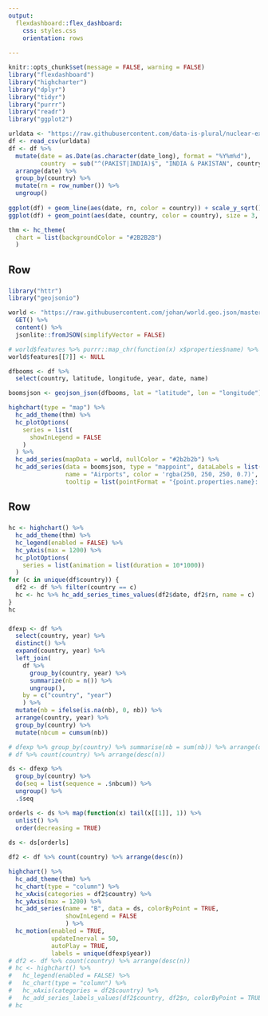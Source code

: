 ---
output: 
  flexdashboard::flex_dashboard:
    css: styles.css
    orientation: rows
  
---

```{r setup, include=FALSE}
knitr::opts_chunk$set(message = FALSE, warning = FALSE)
library("flexdashboard")
library("highcharter")
library("dplyr")
library("tidyr")
library("purrr")
library("readr")
library("ggplot2")

urldata <- "https://raw.githubusercontent.com/data-is-plural/nuclear-explosions/master/data/sipri-report-explosions.csv"
df <- read_csv(urldata)
df <- df %>% 
  mutate(date = as.Date(as.character(date_long), format = "%Y%m%d"),
         country  = sub("^(PAKIST|INDIA)$", "INDIA & PAKISTAN", country)) %>% 
  arrange(date) %>% 
  group_by(country) %>% 
  mutate(rn = row_number()) %>% 
  ungroup()
    
ggplot(df) + geom_line(aes(date, rn, color = country)) + scale_y_sqrt()
ggplot(df) + geom_point(aes(date, country, color = country), size = 3, alpha = 0.25)

thm <- hc_theme(
  chart = list(backgroundColor = "#2B2B2B")
  )
```

Row
-----------------------------------------------------------------------

###

```{r}
library("httr")
library("geojsonio")

world <- "https://raw.githubusercontent.com/johan/world.geo.json/master/countries.geo.json" %>% 
  GET() %>% 
  content() %>% 
  jsonlite::fromJSON(simplifyVector = FALSE)

# world$features %>% purrr::map_chr(function(x) x$properties$name) %>% { which(. == "Antarctica")}
world$features[[7]] <- NULL

dfbooms <- df %>% 
  select(country, latitude, longitude, year, date, name) 

boomsjson <- geojson_json(dfbooms, lat = "latitude", lon = "longitude")

highchart(type = "map") %>% 
  hc_add_theme(thm) %>% 
  hc_plotOptions(
    series = list(
      showInLegend = FALSE
    )
  ) %>% 
  hc_add_series(mapData = world, nullColor = "#2b2b2b") %>% 
  hc_add_series(data = boomsjson, type = "mappoint", dataLabels = list(enabled = FALSE),
                name = "Airports", color = 'rgba(250, 250, 250, 0.7)',
                tooltip = list(pointFormat = "{point.properties.name}: {point.properties.date}"))


```

Row
-----------------------------------------------------------------------

### 

```{r}
hc <- highchart() %>% 
  hc_add_theme(thm) %>% 
  hc_legend(enabled = FALSE) %>%
  hc_yAxis(max = 1200) %>% 
  hc_plotOptions(
    series = list(animation = list(duration = 10*1000))
  )
for (c in unique(df$country)) {
  df2 <- df %>% filter(country == c)
  hc <- hc %>% hc_add_series_times_values(df2$date, df2$rn, name = c)
}
hc
```

###

```{r}
dfexp <- df %>%
  select(country, year) %>% 
  distinct() %>% 
  expand(country, year) %>% 
  left_join(
    df %>% 
      group_by(country, year) %>% 
      summarize(nb = n()) %>% 
      ungroup(),
    by = c("country", "year")
    ) %>% 
  mutate(nb = ifelse(is.na(nb), 0, nb)) %>% 
  arrange(country, year) %>% 
  group_by(country) %>%
  mutate(nbcum = cumsum(nb))

# dfexp %>% group_by(country) %>% summarise(nb = sum(nb)) %>% arrange(desc(nb))
# df %>% count(country) %>% arrange(desc(n))

ds <- dfexp %>% 
  group_by(country) %>% 
  do(seq = list(sequence = .$nbcum)) %>%
  ungroup() %>% 
  .$seq

orderls <- ds %>% map(function(x) tail(x[[1]], 1)) %>% 
  unlist() %>% 
  order(decreasing = TRUE)
  
ds <- ds[orderls]

df2 <- df %>% count(country) %>% arrange(desc(n))

highchart() %>% 
  hc_add_theme(thm) %>% 
  hc_chart(type = "column") %>% 
  hc_xAxis(categories = df2$country) %>% 
  hc_yAxis(max = 1200) %>% 
  hc_add_series(name = "B", data = ds, colorByPoint = TRUE,
                showInLegend = FALSE
                ) %>% 
  hc_motion(enabled = TRUE,
            updateInerval = 50,
            autoPlay = TRUE,
            labels = unique(dfexp$year))
# df2 <- df %>% count(country) %>% arrange(desc(n))
# hc <- highchart() %>%
#   hc_legend(enabled = FALSE) %>%
#   hc_chart(type = "column") %>%
#   hc_xAxis(categories = df2$country) %>%
#   hc_add_series_labels_values(df2$country, df2$n, colorByPoint = TRUE)
# hc
```
